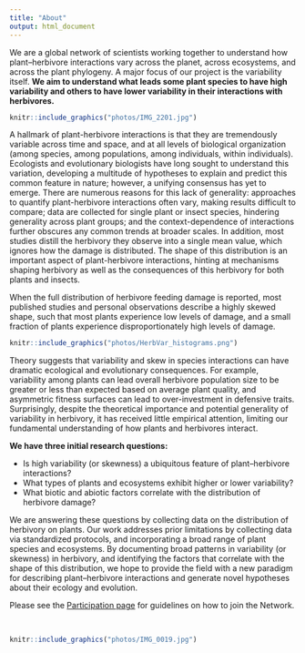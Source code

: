 ```yaml
---
title: "About"
output: html_document
---
```


We are a global network of scientists working together to understand how plant--herbivore interactions vary across the planet, across ecosystems, and across the plant phylogeny. A major focus of our project is the variability itself. **We aim to understand what leads some plant species to have high variability and others to have lower variability in their interactions with herbivores.**

```r
knitr::include_graphics("photos/IMG_2201.jpg")
```

A hallmark of plant-herbivore interactions is that they are tremendously variable across time and space, and at all levels of biological organization (among species, among populations, among individuals, within individuals). Ecologists and evolutionary biologists have long sought to understand this variation, developing a multitude of hypotheses to explain and predict this common feature in nature; however, a unifying consensus has yet to emerge. There are numerous reasons for this lack of generality: approaches to quantify plant-herbivore interactions often vary, making results difficult to compare; data are collected for single plant or insect species, hindering generality across plant groups; and the context-dependence of interactions further obscures any common trends at broader scales. In addition, most studies distill the herbivory they observe into a single mean value, which ignores how the damage is distributed. The shape of this distribution is an important aspect of plant-herbivore interactions, hinting at mechanisms shaping herbivory as well as the consequences of this herbivory for both plants and insects. 

When the full distribution of herbivore feeding damage is reported, most published studies and personal observations describe a highly skewed shape, such that most plants experience low levels of damage, and a small fraction of plants experience disproportionately high levels of damage.

```r
knitr::include_graphics("photos/HerbVar_histograms.png")
```

Theory suggests that variability and skew in species interactions can have dramatic ecological and evolutionary consequences. For example, variability among plants can lead overall herbivore population size to be greater or less than expected based on average plant quality, and asymmetric fitness surfaces can lead to over-investment in defensive traits. Surprisingly, despite the theoretical importance and potential generality of variability in herbivory, it has received little empirical attention, limiting our fundamental understanding of how plants and herbivores interact.

**We have three initial research questions:**

* Is high variability (or skewness) a ubiquitous feature of plant--herbivore interactions?
* What types of plants and ecosystems exhibit higher or lower variability?
* What biotic and abiotic factors correlate with the distribution of herbivore damage?

We are answering these questions by collecting data on the distribution of herbivory on plants. Our work addresses prior limitations by collecting data via standardized protocols, and incorporating a broad range of plant species and ecosystems. By documenting broad patterns in variability (or skewness) in herbivory, and identifying the factors that correlate with the shape of this distribution, we hope to provide the field with a new paradigm for describing plant--herbivore interactions and generate novel hypotheses about their ecology and evolution.


Please see the [Participation page](participation.html) for guidelines on how to join the Network.

<br>

```r
knitr::include_graphics("photos/IMG_0019.jpg")
```